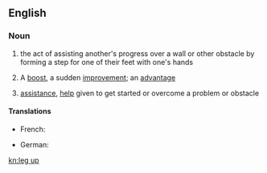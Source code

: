 ==English==

===Noun===
{{head|en|noun|head=[[leg]] [[up]]}}

# {{context|literally|lang=en}} the act of assisting another's progress over a wall or other obstacle by forming a step for one of their feet with one's hands
# {{context|figuratively|lang=en}} A [[boost]], a sudden [[improvement]]; an [[advantage]]
# {{context|figuratively|lang=en}} [[assistance]], [[help]] given to get started or overcome a problem or obstacle

====Translations====
{{trans-top|forming a step with one's hands}}
* French: {{t+|fr|courte échelle|f}}
{{trans-mid}}
* German: {{t|de|Räuberleiter|f}}
{{trans-bottom}}

[[kn:leg up]]